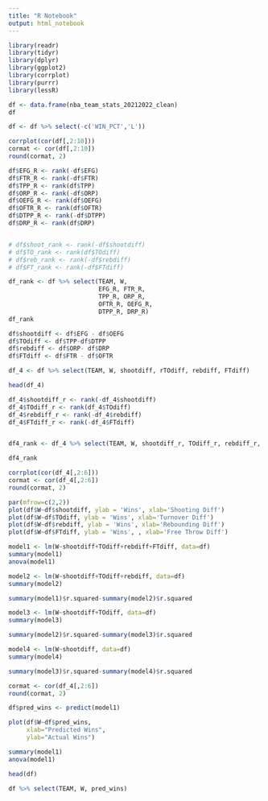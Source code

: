 ---
title: "R Notebook"
output: html_notebook
---
```{r}
library(readr)
library(tidyr)
library(dplyr)
library(ggplot2)
library(corrplot)
library(purrr)
library(lessR)
```

```{r}
df <- data.frame(nba_team_stats_20212022_clean)
df
```

```{r}
df <- df %>% select(-c('WIN_PCT','L'))
```

```{r}
corrplot(cor(df[,2:10]))
cormat <- cor(df[,2:10])
round(cormat, 2)
```
```{r}
df$EFG_R <- rank(-df$EFG)
df$FTR_R <- rank(-df$FTR)
df$TPP_R <- rank(df$TPP)
df$ORP_R <- rank(-df$ORP)
df$OEFG_R <- rank(df$OEFG)
df$OFTR_R <- rank(df$OFTR)
df$DTPP_R <- rank(-df$DTPP)
df$DRP_R <- rank(df$DRP)


# df$shoot_rank <- rank(-df$shootdiff)
# df$TO_rank <- rank(df$TOdiff)
# df$reb_rank <- rank(-df$rebdiff)
# df$FT_rank <- rank(-df$FTdiff)

df_rank <- df %>% select(TEAM, W,
                         EFG_R, FTR_R,
                         TPP_R, ORP_R,
                         OFTR_R, OEFG_R,
                         DTPP_R, DRP_R)
df_rank
```

```{r}
df$shootdiff <- df$EFG - df$OEFG
df$TOdiff <- df$TPP-df$DTPP
df$rebdiff <- df$ORP- df$DRP
df$FTdiff <- df$FTR - df$OFTR

df_4 <- df %>% select(TEAM, W, shootdiff, rTOdiff, rebdiff, FTdiff)

head(df_4)
```

```{r}

df_4$shootdiff_r <- rank(-df_4$shootdiff)
df_4$TOdiff_r <- rank(df_4$TOdiff)
df_4$rebdiff_r <- rank(-df_4$rebdiff)
df_4$FTdiff_r <- rank(-df_4$FTdiff)


df4_rank <- df_4 %>% select(TEAM, W, shootdiff_r, TOdiff_r, rebdiff_r, FTdiff_r)

df4_rank
```

```{r}
corrplot(cor(df_4[,2:6]))
cormat <- cor(df_4[,2:6])
round(cormat, 2)
```

```{r}
par(mfrow=c(2,2))
plot(df$W~df$shootdiff, ylab = 'Wins', xlab='Shooting Diff')
plot(df$W~df$TOdiff, ylab = 'Wins', xlab='Turnover Diff')
plot(df$W~df$rebdiff, ylab = 'Wins', xlab='Rebounding Diff')
plot(df$W~df$FTdiff, ylab = 'Wins', , xlab='Free Throw Diff')
```
```{r}
model1 <- lm(W~shootdiff+TOdiff+rebdiff+FTdiff, data=df)
summary(model1)
anova(model1)
```

```{r}
model2 <- lm(W~shootdiff+TOdiff+rebdiff, data=df)
summary(model2)
```
```{r}
summary(model1)$r.squared-summary(model2)$r.squared
```

```{r}
model3 <- lm(W~shootdiff+TOdiff, data=df)
summary(model3)
```
```{r}
summary(model2)$r.squared-summary(model3)$r.squared
```
```{r}
model4 <- lm(W~shootdiff, data=df)
summary(model4)
```
```{r}
summary(model3)$r.squared-summary(model4)$r.squared
```
```{r}
cormat <- cor(df_4[,2:6])
round(cormat, 2)
```

```{r}
df$pred_wins <- predict(model1)

plot(df$W~df$pred_wins,
     xlab="Predicted Wins",
     ylab="Actual Wins")

```

```{r}
summary(model1)
anova(model1)
```
```{r}
head(df)
```
```{r}
df %>% select(TEAM, W, pred_wins)
```

